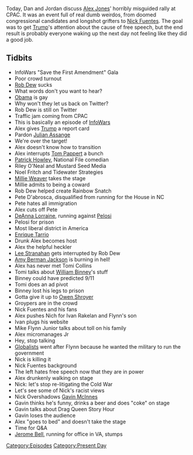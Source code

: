 {{DEFAULTSORT:
    #_EPISODE_0404:Mr. Jones Goes To CPAC
}}{{Episode
    | title           = Mr. Jones Goes To CPAC
    | caption         = Listen to this episode on [https://knowledgefight.libsyn.com/knowledge-fight-mr-jones-goes-to-cpac Libsyn] [https://open.spotify.com/episode/7hLR8TKYACWOAqOo3vLXub Spotify], Read the [[Transcript/404: Mr. Jones Goes To CPAC|Unofficial Transcript]]
    | episodeNumber   = 404
    | length          = 04:03:52
    | airDate         = March 2, 2020
    | episodeType     = [[:Category:Present Day|Present Day]]
    | appearance      = [[Rob Dew]], [[Julian Assange]], [[Tom Pappert]], [[Patrick Howley]], [[Riley O'Neal]], [[Noel Fritch]], [[Millie Weaver]], [[Pete D'abrosca]], [[DeAnna Lorraine]], [[Enrique Tarrio]], [[Lee Stranahan]], [[Amy Berman Jackson]], [[Tomi Collins]], [[William Binney]], [[Owen Shroyer]], [[Nick Fuentes]], [[Ivan Rakelan]], [[General Flynn's son]], [[Gavin McInnes]], [[Jerome Bell]]
    | previousEpisode = [[403: February 24, 2020]]
    | nextEpisode     = [[405: Root Races and Terminated Spiders]]
}}

{{Stub}}

Today, Dan and Jordan discuss [[Alex Jones]]' horribly misguided rally at CPAC. It was an event full of real dumb weirdos, from doomed congressional candidates and longshot grifters to [[Nick Fuentes]]. The goal was to get [[Donald Trump|Trump]]'s attention about the cause of free speech, but the end result is probably everyone waking up the next day not feeling like they did a good job.

==Tidbits==

*InfoWars "Save the First Amendment" Gala
*Poor crowd turnout
*[[Rob Dew]] sucks
*What words don't you want to hear?
*[[Barack Obama|Obama]] is gay
*Why won't they let us back on Twitter?
*Rob Dew is still on Twitter
*Traffic jam coming from CPAC
*This is basically an episode of [[InfoWars]]
*Alex gives [[Donald Trump|Trump]] a report card
*Pardon [[Julian Assange]]
*We're over the target!
*Alex doesn't know how to transition
*Alex interrupts [[Tom Pappert]] a bunch
*[[Patrick Howley]], National File comedian
*Riley O'Neal and Mustard Seed Media
*Noel Fritch and Tidewater Strategies
*[[Millie Weaver]] takes the stage
*Millie admits to being a coward
*Rob Dew helped create Rainbow Snatch
*Pete D'abrosca, disqualified from running for the House in NC
*Pete hates all immigration
*Alex cuts off Pete
*[[DeAnna Lorraine]], running against [[Nancy Pelosi|Pelosi]]
*Pelosi for prison
*Most liberal district in America
*[[Enrique Tarrio]]
*Drunk Alex becomes host
*Alex the helpful heckler
*[[Lee Stranahan]] gets interrupted by Rob Dew
*[[Amy Berman Jackson]] is burning in hell!
*Alex has never met Tomi Collins
*Tomi talks about [[William Binney]]'s stuff
*Binney could have predicted 9/11
*Tomi does an ad pivot
*Binney lost his legs to prison
*Gotta give it up to [[Owen Shroyer]]
*Groypers are in the crowd
*Nick Fuentes and his fans
*Alex pushes Nich for Ivan Rakelan and Flynn's son
*Ivan plugs his website
*Mike Flynn Junior talks about toll on his family
*Alex micromanages Jr
*Hey, stop talking
*[[Globalists]] went after Flynn because he wanted the military to run the government
*Nick is killing it
*Nick Fuentes background
*The left hates free speech now that they are in power
*Alex drunkenly walking on stage
*Nick: let's stop re-litigating the Cold War
*Let's see some of Nick's racist views
*Nick Overshadows [[Gavin McInnes]]
*Gavin thinks he's funny, drinks a beer and does "coke" on stage
*Gavin talks about Drag Queen Story Hour
*Gavin loses the audience
*Alex "goes to bed" and doesn't take the stage
*Time for Q&A
*[[Jerome Bell]], running for office in VA, stumps

[[Category:Episodes]]
[[Category:Present Day]]
